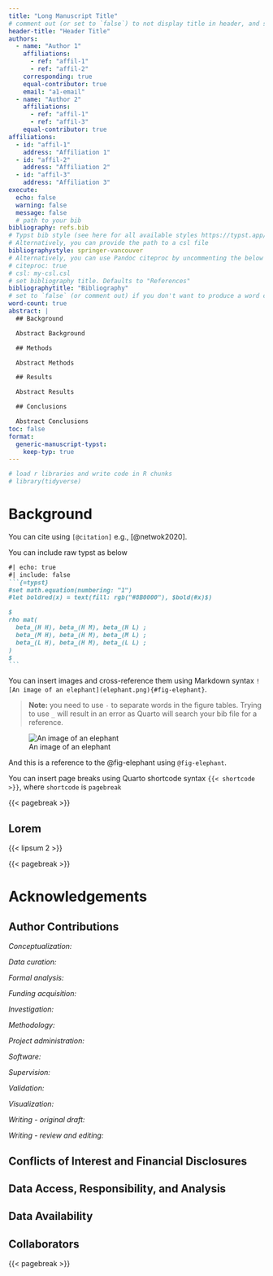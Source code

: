 ```yaml
---
title: "Long Manuscript Title"
# comment out (or set to `false`) to not display title in header, and set to `true` to display the manuscript title in the header
header-title: "Header Title"
authors:
  - name: "Author 1"
    affiliations:
      - ref: "affil-1"
      - ref: "affil-2"
    corresponding: true
    equal-contributor: true
    email: "a1-email"
  - name: "Author 2"
    affiliations:
      - ref: "affil-1"
      - ref: "affil-3"
    equal-contributor: true
affiliations:
  - id: "affil-1"
    address: "Affiliation 1"
  - id: "affil-2"
    address: "Affiliation 2"
  - id: "affil-3"
    address: "Affiliation 3"
execute:
  echo: false
  warning: false
  message: false
  # path to your bib
bibliography: refs.bib
# Typst bib style (see here for all available styles https://typst.app/docs/reference/model/bibliography/#parameters-style)
# Alternatively, you can provide the path to a csl file
bibliographystyle: springer-vancouver
# Alternatively, you can use Pandoc citeproc by uncommenting the below options (and commenting out `bibliographystyle`)
# citeproc: true
# csl: my-csl.csl
# set bibliography title. Defaults to "References"
bibliographytitle: "Bibliography"
# set to `false` (or comment out) if you don't want to produce a word count for the abstract and main text
word-count: true
abstract: |
  ## Background

  Abstract Background

  ## Methods

  Abstract Methods

  ## Results

  Abstract Results

  ## Conclusions

  Abstract Conclusions
toc: false
format:
  generic-manuscript-typst:
    keep-typ: true
---
```


```r
# load r libraries and write code in R chunks
# library(tidyverse)
```

# Background

You can cite using `[@citation]` e.g., [@netwok2020].

You can include raw typst as below

````md
#| echo: true
#| include: false
```{=typst}
#set math.equation(numbering: "1")
#let boldred(x) = text(fill: rgb("#8B0000"), $bold(#x)$)

$
rho mat(
  beta_(H H), beta_(H M), beta_(H L) ;
  beta_(M H), beta_(H M), beta_(M L) ;
  beta_(L H), beta_(H M), beta_(L L) ;
)
$
```
````

```{=typst}
#set math.equation(numbering: "1")
#let boldred(x) = text(fill: rgb("#8B0000"), $bold(#x)$)

$
rho mat(
  beta_(H H), beta_(H M), beta_(H L) ;
  beta_(M H), beta_(H M), beta_(M L) ;
  beta_(L H), beta_(H M), beta_(L L) ;
)
$
```

You can insert images and cross-reference them using Markdown syntax `![An image of an elephant](elephant.png){#fig-elephant}`.

> **Note:** you need to use `-` to separate words in the figure tables. Trying to use `_` will result in an error as Quarto will search your bib file for a reference.

![An image of an elephant](./elephant.png){#fig-elephant}

And this is a reference to the @fig-elephant using `@fig-elephant`.

You can insert page breaks using Quarto shortcode syntax `{{< shortcode >}}`, where `shortcode` is `pagebreak`

{{< pagebreak >}}

## Lorem

{{< lipsum 2 >}}

{{< pagebreak >}}

# Acknowledgements

## Author Contributions

*Conceptualization:*

*Data curation:*

*Formal analysis:*

*Funding acquisition:*

*Investigation:*

*Methodology:*

*Project administration:*

*Software:*

*Supervision:*

*Validation:*

*Visualization:*

*Writing - original draft:*

*Writing - review and editing:*

## Conflicts of Interest and Financial Disclosures

## Data Access, Responsibility, and Analysis

## Data Availability

## Collaborators

{{< pagebreak >}}

::: {#refs}
:::
